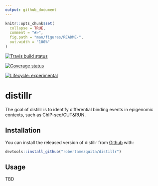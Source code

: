 ```yaml
---
output: github_document
---
```


<!-- README.md is generated from README.Rmd. Please edit that file -->

```r
knitr::opts_chunk$set(
  collapse = TRUE,
  comment = "#>",
  fig.path = "man/figures/README-",
  out.width = "100%"
)
```

<!-- badges: start -->
[![Travis build status](https://travis-ci.org/robertamezquita/distillr.svg?branch=master)](https://travis-ci.org/robertamezquita/distillr)

[![Coverage status](https://codecov.io/gh/robertamezquita/distillr/branch/master/graph/badge.svg)](https://codecov.io/github/robertamezquita/distillr?branch=master)

[![Lifecycle: experimental](https://img.shields.io/badge/lifecycle-experimental-orange.svg)](https://www.tidyverse.org/lifecycle/#experimental)
<!-- badges: end -->


# distillr

The goal of distillr is to identify differential binding events in epigenomic contexts, such as ChIP-seq/CUT&RUN.

## Installation

You can install the released version of distillr from [Github](https://github.com/robertamezquita/distillr) with:

``` r
devtools::install_github("robertamezquita/distillr")
```

## Usage

TBD



